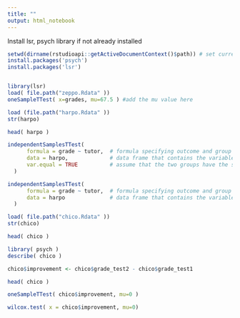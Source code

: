 ```yaml
---
title: ""
output: html_notebook
---
```




Install lsr, psych library if not already installed
```r
setwd(dirname(rstudioapi::getActiveDocumentContext()$path)) # set curretn path as workpath
install.packages('psych')
install.packages('lsr')
```

```r

```


```r
library(lsr)
load( file.path("zeppo.Rdata" )) 
oneSampleTTest( x=grades, mu=67.5 ) #add the mu value here

```


```r

load (file.path("harpo.Rdata" ))
str(harpo)
```

```r
head( harpo )
```


```r
independentSamplesTTest( 
      formula = grade ~ tutor,  # formula specifying outcome and group variables
      data = harpo,             # data frame that contains the variables
      var.equal = TRUE          # assume that the two groups have the same variance
  )
```
```r
independentSamplesTTest( 
      formula = grade ~ tutor,  # formula specifying outcome and group variables
      data = harpo              # data frame that contains the variables
  )
```


```r
load( file.path("chico.Rdata" ))
str(chico) 
```


```r
head( chico )
```


```r
library( psych )
describe( chico )
```



```r
chico$improvement <- chico$grade_test2 - chico$grade_test1 
```


```r
head( chico )
```
```r
oneSampleTTest( chico$improvement, mu=0 )
```
```r
wilcox.test( x = chico$improvement, mu=0)
```

